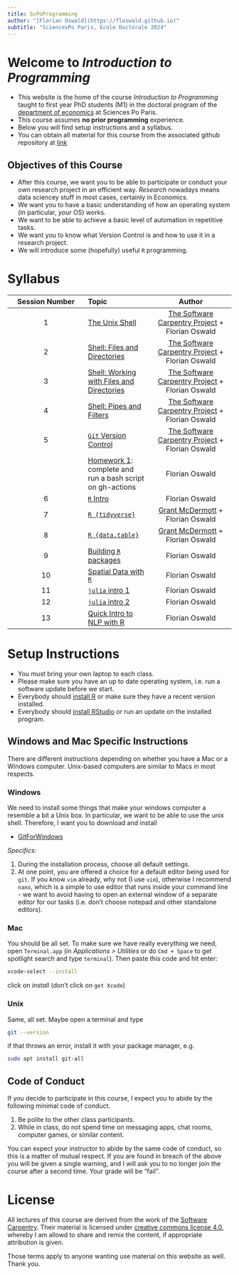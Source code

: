 ```yaml
---
title: ScPoProgramming
author: "[Florian Oswald](https://floswald.github.io)"
subtitle: "SciencesPo Paris, Ecole Doctorale 2024"
---
```


# Welcome to *Introduction to Programming*

* This website is the home of the course _Introduction to Programming_ taught to first year PhD students (M1) in the doctoral program of the [department of economics](https://www.sciencespo.fr/department-economics/) at Sciences Po Paris.
* This course assumes **no prior programming** experience.
* Below you will find setup instructions and a syllabus.
* You can obtain all material for this course from the associated github repository at [link](https://github.com/floswald/ScPoProgramming/)

## Objectives of this Course

* After this course, we want you to be able to participate or conduct your own research project in an efficient way. *Research* nowadays means data sciencey stuff in most cases, certainly in Economics. 
* We want you to have a basic understanding of how an operating system (in particular, *your* OS) works.
* We want to be able to achieve a basic level of automation in repetitive tasks.
* We want you to know what Version Control is and how to use it in a research project.
* We will introduce some (hopefully) useful `R` programming.

# Syllabus

| Session Number |  Topic      |  Author |
|:------------:|:-----------|:-------------:|
| 1            | [The Unix Shell](01-shell-intro.qmd) |  [The Software Carpentry Project](https://software-carpentry.org/) + Florian Oswald |
| 2            | [Shell: Files and Directories](02-filedir.qmd) |  [The Software Carpentry Project](https://software-carpentry.org/) + Florian Oswald |
| 3            | [Shell: Working with Files and Directories](03-filework.qmd) |  [The Software Carpentry Project](https://software-carpentry.org/) + Florian Oswald |
| 4            | [Shell: Pipes and Filters](04-pipes.qmd) |  [The Software Carpentry Project](https://software-carpentry.org/) + Florian Oswald |
| 5            | [`Git` Version Control](05-git.qmd) |  [The Software Carpentry Project](https://software-carpentry.org/) + Florian Oswald |
|            | [Homework 1](https://github.com/floswald/scpoproghw1): complete and run a bash script on gh-actions |  Florian Oswald |
| 6            | [`R` Intro](https://raw.githack.com/ScPoEcon/ScPoEconometrics-Slides/master/chapter_intro_programming/chapter_intro.html) |  Florian Oswald|
| 7            | [`R {tidyverse}`](https://raw.githack.com/ScPoEcon/ScPoEconometrics-Slides/master/chapter_tidy_programming/chapter_tidy.html) | [Grant McDermott](https://grantmcdermott.com/)  + Florian Oswald|
| 8            | [`R {data.table}`](https://raw.githack.com/floswald/lectures/master/05-datatable/05-datatable.html) | [Grant McDermott](https://grantmcdermott.com/)  + Florian Oswald|
| 9            | [Building `R` packages](09-R-packages.qmd) |  Florian Oswald|
| 10            | [Spatial Data with `R`](10-spatial-R.qmd) |  Florian Oswald|
| 11            | [`julia` intro 1](https://floswald.github.io/julia-bootcamp/01-variables.html) |  Florian Oswald|
| 12            | [`julia` intro 2](https://floswald.github.io/julia-bootcamp/02-functions.html) |  Florian Oswald|
| 13            | [Quick Intro to NLP with R](11-NLP-R.qmd) |  Florian Oswald|


# Setup Instructions

* You must bring your own laptop to each class.
* Please make sure you have an up to date operating system, i.e. run a software update before we start.
* Everybody should [install R](https://cran.r-project.org/) or make sure they have a recent version installed.
* Everybody should [install RStudio](https://posit.co/download/rstudio-desktop/) or run an update on the installed program.


## Windows and Mac Specific Instructions

There are different instructions depending on whether you have a Mac or a Windows computer. Unix-based computers are similar to Macs in most respects.

### Windows

We need to install some things that make your windows computer a resemble a bit a Unix box. In particular, we want to be able to use the unix shell. Therefore, I want you to download and install 

* [GitForWindows](https://gitforwindows.org/)

*Specifics:*

1. During the installation process, choose all default settings.
2. At one point, you are offered a choice for a default editor being used for `git`. If you know `vim` already, why not (I use `vim`), otherwise I recommend `nano`, which is a simple to use editor that runs inside your command line - we want to avoid having to open an external window of a separate editor for our tasks (i.e. don't choose notepad and other standalone editors).


### Mac

You should be all set. To make sure we have really everything we need, open `Terminal.app` (in *Applications > Utilities* or do `Cmd + Space` to get spotlight search and type `terminal`). Then paste this code and hit enter:

```bash
xcode-select --install
```

click on *install* (don't click on `get Xcode`)


### Unix

Same, all set. Maybe open a terminal and type

```bash
git --version
```

if that throws an error, install it with your package manager, e.g.

```bash
sudo apt install git-all
```

## Code of Conduct

If you decide to participate in this course, I expect you to abide by the following minimal code of conduct.

1. Be polite to the other class participants. 
2. While in class, do not spend time on messaging apps, chat rooms, computer games, or similar content.

You can expect your instructor to abide by the same code of conduct, so this is a matter of mutual respect. If you are found in breach of the above you will be given a single warning, and I will ask you to no longer join the course after a second time. Your grade will be "fail".



# License

All lectures of this course are derived from the work of the [Software Carpentry](https://software-carpentry.org/license/). Their material is licensed under [creative commons license 4.0](https://creativecommons.org/licenses/by/4.0/), whereby I am allowd to share and remix the content, if appropriate attribution is given. 

Those terms apply to anyone wanting use material on this website as well. Thank you.